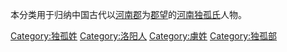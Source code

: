 {{Catnav|頁面分類|历史|歷史學|系譜學|漢族姓氏|独孤姓}}
{{Catnav|頁面分類|人文學科|歷史學|系譜學|漢族姓氏|独孤姓}}
{{Catnav|頁面分類|人类学|文化人类学|家世與傳承|系譜學|漢族姓氏|独孤姓}}

本分类用于归纳中国古代以[[河南郡|河南郡]]为[[郡望|郡望]]的[[河南独孤氏|河南独孤氏]]人物。

[[Category:独孤姓|Category:独孤姓]]
[[Category:洛阳人|Category:洛阳人]]
[[Category:虜姓|Category:虜姓]]
[[Category:独孤部|Category:独孤部]]